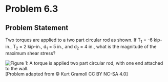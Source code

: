 # Problem 6.3 {.unnumbered}

## Problem Statement

Two torques are applied to a two part circular rod as shown. If T<sub>1</sub> = -6 kip-in., T<sub>2</sub> = 2 kip-in., d<sub>1</sub> = 5 in., and d<sub>2</sub> = 4 in., what is the magnitude of the maximum shear stress?


![Figure 1: A torque is applied two part circular rod, with one end attached to the wall.](images/273.png){fig-alt="A torque is applied two part circular rod, with one end attached to the wall. The part attached to the wall has diameter d[1] and length 40 in. T[1] is applied at the intersection of the rods. The second rod has diameter d[2] and length 30 in. T[2] is applied at the free end."}
\[Problem adapted from © Kurt Gramoll CC BY NC-SA 4.0\]
